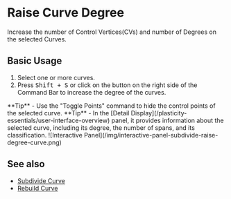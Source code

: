 
# Raise Curve Degree

<Reference shortcut="Shift + S" command="Raise Degree" button="Right of Command Bar" buttonIcon="button-raise-degree-curve-face" />

Increase the number of Control Vertices(CVs) and number of Degrees on the selected Curves.

## Basic Usage

1. Select one or more curves.
2. Press <kbd>Shift + S</kbd> or click on the button <ButtonIcon type="button-raise-degree-curve-face"/> on the right side of the Command Bar to increase the degree of the curves.

<VideoPlayer fileName="raise-degree-curve"/>

<Callout type="info" emoji="💡">
**Tip**
- Use the "Toggle Points" command to hide the control points of the selected curve.
<VideoPlayer fileName="raise-degree-curve-hidepoints"/>
</Callout>

<Callout type="info" emoji="💡">
**Tip**
- In the [Detail Display](/plasticity-essentials/user-interface-overview) panel, it provides information about the selected curve, including its degree, the number of spans, and its classification. 
![Interactive Panel](/img/interactive-panel-subdivide-raise-degree-curve.png)

</Callout>

## See also
- [Subdivide Curve](subdivide-curve)
- [Rebuild Curve](rebuild-curve)